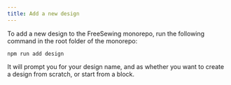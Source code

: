 ```yaml
---
title: Add a new design
---
```


To add a new design to the FreeSewing monorepo, run the following command
in the root folder of the monorepo:

```
npm run add design
```

It will prompt you for your design name, and as whether you want to create a
design from scratch, or start from a block.
